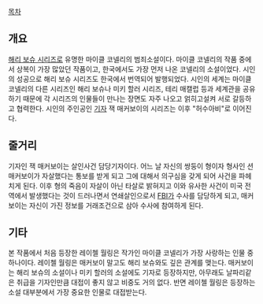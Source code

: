 [[목차]]
== 개요 ==
[[해리 보슈 시리즈]]로 유명한 마이클 코넬리의 범죄소설이다. 마이클 코넬리의 작품 중에서 상복이 가장 많았던 작품이고, 한국에서도 가장 먼저 나온 코넬리의 소설이었다. 시인의 성공으로 해리 보슈 시리즈도 한국에서 번역되어 발행되었다. 시인의 세계는 마이클 코넬리의 다른 시리즈인 해리 보슈나 미키 할러 시리즈, 테리 매캘럽 등과 세계관을 공유하기 때문에 각 시리즈의 인물들이 만나는 장면도 자주 나오고 얽히고설켜 서로 갈등하고 협력한다. 시인의 주인공인 [[기자]] 잭 매커보이의 시리즈는 이후 "허수아비"로 이어진다. 
== 줄거리 ==
기자인 잭 매커보이는 살인사건 담당기자이다. 어느 날 자신의 쌍둥이 형이자 형사인 션 매커보이가 자살했다는 통보를 받게 되고 그에 대해서 의구심을 갖게 되어 사건을 파헤치게 된다. 이후 형의 죽음이 자살이 아닌 타살로 밝혀지고 이와 유사한 사건이 미국 전역에서 발생했다는 것이 드러나면서 연쇄살인으로서 [[FBI]]가 수사를 담당하게 되고, 매커보이는 자신이 가진 정보를 거래조건으로 삼아 수사에 참여하게 된다.
== 기타 ==
본 작품에서 처음 등장한 레이첼 월링은 작가인 마이클 코넬리가 가장 사랑하는 인물 중 하나이다. 레이첼 월링은 매커보이 말고도 해리 보슈와도 깊은 관계를 맺는다. 매커보이는 해리 보슈의 소설이나 미키 할러의 소설에도 기자로 등장하지만, 아무래도 날파리같은 취급을 기자인만큼 대접이 좋지 않고 비중도 거의 없다. 반면 레이첼 월링은 등장하는 소설 대부분에서 가장 중요한 인물로 대접받는다.
